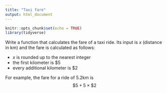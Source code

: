 ```yaml
---
title: "Taxi fare"
output: html_document
---
```


```r
knitr::opts_chunk$set(echo = TRUE)
library(tidyverse)
```

Write a function that calculates the fare of a taxi ride. Its input is $x$ (distance in km) and the fare is calculated as follows:

- $x$ is rounded up to the nearest integer
- the first kilometer is $5
- every additional kilometer is $2

For example, the fare for a ride of 5.2km is
$$\$5 + 5\times \$2$$